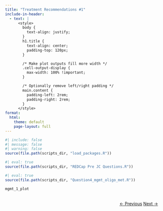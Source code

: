 ```yaml
---
title: "Treatment Recommendations #1"
include-in-header: 
  - text: |
      <style>
        body {
          text-align: justify;
        }
        h1.title {
          text-align: center;
          padding-top: 120px;
        }

        /* Make plot outputs fill more width */
        .cell-output-display {
          max-width: 100% !important;
        }

        /* Optionally remove left/right padding */
        main.content {
          padding-left: 2rem;
          padding-right: 2rem;
        }
      </style>
format:
  html:
    theme: default
    page-layout: full
---
```


```r
#| include: false
#| message: false
#| warning: false
source(file.path(scripts_dir, "load_packages.R"))
```



```r
#| eval: true
source(file.path(scripts_dir, "REDCap Pre JC Questions.R"))

```



```r
#| eval: true
source(file.path(scripts_dir, "Question4_mgmt_oligo_met.R"))

mgmt_1_plot
```

<div style="text-align: right; margin-top: 2rem;">
  <a href="../Ipi_nivo_rx_yn/" class="btn btn-primary">← Previous</a>
  <a href="../../case_2/" class="btn btn-primary">Next →</a>
</div>